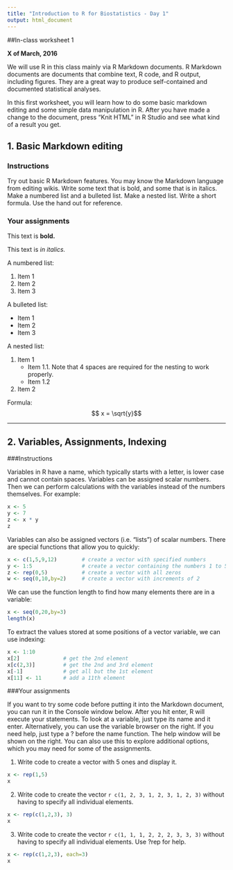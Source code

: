 ```yaml
---
title: "Introduction to R for Biostatistics - Day 1"
output: html_document
---
```


##In-class worksheet 1

**X of March, 2016**

We will use R in this class mainly via R Markdown documents. R Markdown documents are documents that combine text, R code, and R output, including figures. They are a great way to produce self-contained and documented statistical analyses.

In this first worksheet, you will learn how to do some basic markdown editing and some simple data manipulation in R. After you have made a change to the document, press "Knit HTML" in R Studio and see what kind of a result you get.

## 1. Basic Markdown editing

### Instructions

Try out basic R Markdown features. You may know the Markdown language from editing wikis. Write some text that is bold, and some that is in italics. Make a numbered list and a bulleted list. Make a nested list. Write a short formula. Use the hand out for reference.

### Your assignments

This text is **bold.**

This text is *in italics.*

A numbered list:

1. Item 1
2. Item 2
3. Item 3

A bulleted list:

- Item 1
- Item 2
- Item 3

A nested list:

1. Item 1
    - Item 1.1. Note that 4 spaces are required for the nesting to work properly.
    - Item 1.2
2. Item 2


Formula:
$$ x = \sqrt{y}$$

-----------------
## 2. Variables, Assignments, Indexing

###Instructions

Variables in R have a name, which typically starts with a letter, is lower case and cannot contain spaces. Variables can be assigned scalar numbers. Then we can perform calculations with the variables instead of the numbers themselves. For example:

```r
x <- 5
y <- 7
z <- x * y
z
```

Variables can also be assigned vectors (i.e. "lists") of scalar numbers. There are special functions that allow you to quickly:  

```r
x <- c(1,5,9,12)        # create a vector with specified numbers
y <- 1:5                # create a vector containing the numbers 1 to 5
z <- rep(0,5)           # create a vector with all zeros
w <- seq(0,10,by=2)     # create a vector with increments of 2
```

We can use the function length to find how many elements there are in a variable:

```r
x <- seq(0,20,by=3)
length(x)
```

To extract the values stored at some positions of a vector variable, we can use indexing:

```r
x <- 1:10
x[2]              # get the 2nd element
x[c(2,3)]         # get the 2nd and 3rd element
x[-1]             # get all but the 1st element
x[11] <- 11       # add a 11th element 
```

###Your assignments

If you want to try some code before putting it into the Markdown document, you can run it in the Console window below. After you hit enter, R will execute your statements. To look at a variable, just type its name and it enter. Alternatively, you can use the variable browser on the right. If you need help, just type a ? before the name  function. The help window will be shown on the right. You can also use this to explore additional options, which you may need for some of the assignments.

1. Write code to create a vector with 5 ones and display it.

```r
x <- rep(1,5)
x
```

2. Write code to create the vector `r c(1, 2, 3, 1, 2, 3, 1, 2, 3)` without having to specify all individual elements.


```r
x <- rep(c(1,2,3), 3)
x
```

3. Write code to create the vector `r c(1, 1, 1, 2, 2, 2, 3, 3, 3)` without having to specify all individual elements. Use ?rep for help.

```r
x <- rep(c(1,2,3), each=3)
x
```





